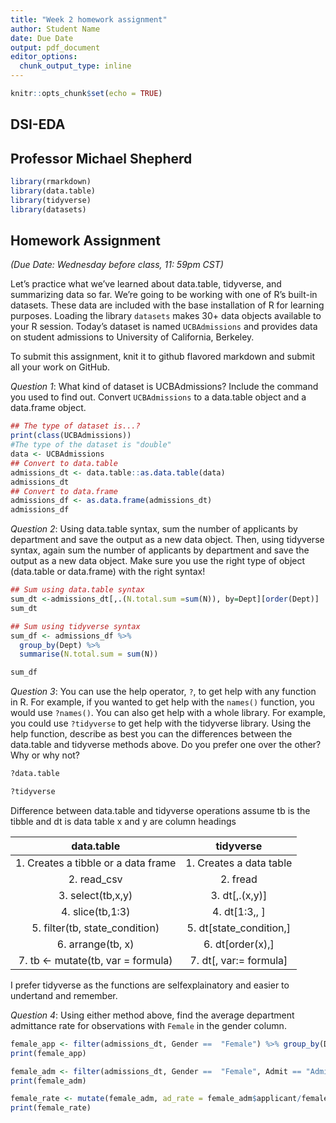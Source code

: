 ```yaml
---
title: "Week 2 homework assignment"
author: Student Name
date: Due Date
output: pdf_document
editor_options:
  chunk_output_type: inline
---
```

```r
knitr::opts_chunk$set(echo = TRUE)
```



## DSI-EDA
## Professor Michael Shepherd

```r
library(rmarkdown)
library(data.table)
library(tidyverse)
library(datasets)
```

## Homework Assignment
*(Due Date: Wednesday before class, 11: 59pm CST)*

Let's practice what we've learned about data.table, tidyverse, and summarizing data so far. We're going to be working with one of R's built-in datasets. These data are included with the base installation of R for learning purposes. Loading the library `datasets` makes 30+ data objects available to your R session. Today's dataset is named `UCBAdmissions` and provides data on student admissions to University of California, Berkeley.

To submit this assignment, knit it to github flavored markdown and submit all your work on GitHub.

*Question 1*: What kind of dataset is UCBAdmissions? Include the command you used to find out. Convert `UCBAdmissions` to a data.table object and a data.frame object.

```r

## The type of dataset is...?
print(class(UCBAdmissions))
#The type of the dataset is "double"
data <- UCBAdmissions
## Convert to data.table
admissions_dt <- data.table::as.data.table(data)
admissions_dt
## Convert to data.frame
admissions_df <- as.data.frame(admissions_dt)
admissions_df
```

*Question 2*: Using data.table syntax, sum the number of applicants by department and save the output as a new data object. Then, using tidyverse syntax, again sum the number of applicants by department and save the output as a new data object. Make sure you use the right type of object (data.table or data.frame) with the right syntax!

```r
## Sum using data.table syntax
sum_dt <-admissions_dt[,.(N.total.sum =sum(N)), by=Dept][order(Dept)]
sum_dt

## Sum using tidyverse syntax
sum_df <- admissions_df %>%
  group_by(Dept) %>%
  summarise(N.total.sum = sum(N))

sum_df

```

*Question 3*: You can use the help operator, `?`, to get help with any function in R. For example, if you wanted to get help with the `names()` function, you would use `?names()`. You can also get help with a whole library. For example, you could use `?tidyverse` to get help with the tidyverse library. Using the help function, describe as best you can the differences between the data.table and tidyverse methods above. Do you prefer one over the other? Why or why not?

```r
?data.table
```
```r
?tidyverse
```

Difference between data.table and tidyverse operations
assume tb is the tibble and dt is data table
x and y are column headings


|     data.table                      |         tidyverse           |
|:-----------------------------------:|:---------------------------:|
|1. Creates a tibble or a data frame  |1. Creates a data table      |
|2. read_csv                          |2. fread                     |
|3. select(tb,x,y)                    |3. dt[,.(x,y)]               |
|4. slice(tb,1:3)                     |4. dt[1:3,, ]                |
|5. filter(tb, state_condition)       |5. dt[state_condition,]      |
|6. arrange(tb, x)                    |6. dt[order(x),]             |
|7. tb <- mutate(tb, var = formula)   |7. dt[, var:= formula]       |
                        


I prefer tidyverse as the functions are selfexplainatory and easier to undertand and remember.

*Question 4*: Using either method above, find the average department admittance rate for observations with `Female` in the gender column.

```r
female_app <- filter(admissions_dt, Gender ==  "Female") %>% group_by(Dept) %>% summarize(applicant=sum(N))
print(female_app)

female_adm <- filter(admissions_dt, Gender ==  "Female", Admit == "Admitted") %>% group_by(Dept) %>% summarize(applicant=sum(N))
print(female_adm)

female_rate <- mutate(female_adm, ad_rate = female_adm$applicant/female_app$applicant)
print(female_rate)

```

